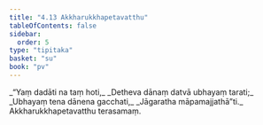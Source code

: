 ```yaml
---
title: "4.13 Akkharukkhapetavatthu"
tableOfContents: false
sidebar:
  order: 5
type: "tipitaka"
basket: "su"
book: "pv"
---
```



<DynamicBreadcrumb />

<Division number="800" book="pv">

<Paragraph number="860" type="verses" book="pv">
_“Yaṃ dadāti na taṃ hoti,_  
_Detheva dānaṃ datvā ubhayaṃ tarati;_  
_Ubhayaṃ tena dānena gacchati,_  
_Jāgaratha māpamajjathā”ti._  


</Paragraph>
</Division>

<Paragraph number="861" type="center" book="pv">
Akkharukkhapetavatthu terasamaṃ.
</Paragraph>